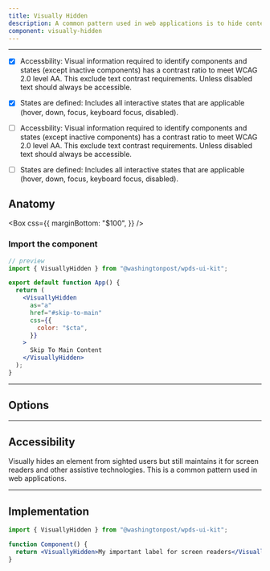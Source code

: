 ```yaml
---
title: Visually Hidden
description: A common pattern used in web applications is to hide content from sighted users but still maintain it for screen readers.
component: visually-hidden
---
```


---

- [x] Accessbility: Visual information required to identify components and states (except inactive components) has a contrast ratio to meet WCAG 2.0 level AA. This exclude text contrast requirements. Unless disabled text should always be accessible.

- [x] States are defined: Includes all interactive states that are applicable (hover, down, focus, keyboard focus, disabled).

- [ ] Accessbility: Visual information required to identify components and states (except inactive components) has a contrast ratio to meet WCAG 2.0 level AA. This exclude text contrast requirements. Unless disabled text should always be accessible.

- [ ] States are defined: Includes all interactive states that are applicable (hover, down, focus, keyboard focus, disabled).

## Anatomy

<Container caption="The label is revealed when the window is in focus. This behavior is for integration/play purposes.">
  <EmbedStory componentName="visuallyhidden" />
</Container>

<Box
  css={{
    marginBottom: "$100",
  }}
/>

### Import the component

```jsx
// preview
import { VisuallyHidden } from "@washingtonpost/wpds-ui-kit";

export default function App() {
  return (
    <VisuallyHidden
      as="a"
      href="#skip-to-main"
      css={{
        color: "$cta",
      }}
    >
      Skip To Main Content
    </VisuallyHidden>
  );
}
```

---

## Options

<Container>
  <EmbedDocsPage componentName="visuallyhidden" />
</Container>

---

## Accessibility

Visually hides an element from sighted users but still maintains it for screen readers and other assistive technologies. This is a common pattern used in web applications.

---

## Implementation

```jsx
import { VisuallyHidden } from "@washingtonpost/wpds-ui-kit";

function Component() {
  return <VisuallyHidden>My important label for screen readers</VisuallyHidden>;
}
```
